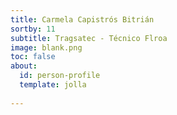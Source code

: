 ```yaml
---
title: Carmela Capistrós Bitrián
sortby: 11
subtitle: Tragsatec - Técnico Flroa
image: blank.png
toc: false
about:
  id: person-profile
  template: jolla
 
---
```


:::{#person-profile}
:::




